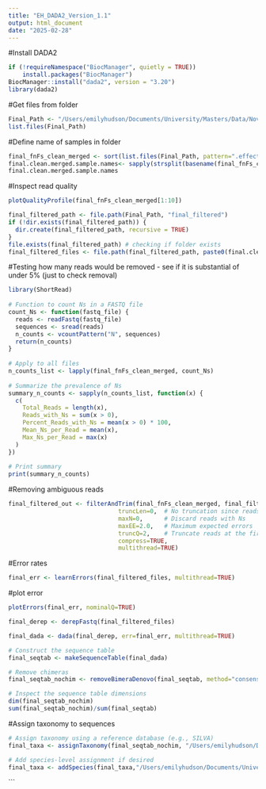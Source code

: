 ```yaml
---
title: "EH_DADA2_Version_1.1"
output: html_document
date: "2025-02-28"
---
```


#Install DADA2
```r
if (!requireNamespace("BiocManager", quietly = TRUE))
    install.packages("BiocManager")
BiocManager::install("dada2", version = "3.20")
library(dada2)
```

#Get files from folder 
```r
Final_Path <- "/Users/emilyhudson/Documents/University/Masters/Data/Novogene_Organisms/Organisms_Reads/Unzipped_Clean_Organisms"
list.files(Final_Path)
```
#Define name of samples in folder
```r
final_fnFs_clean_merged <- sort(list.files(Final_Path, pattern=".effective.fastq", full.names = TRUE))
final.clean.merged.sample.names<- sapply(strsplit(basename(final_fnFs_clean_merged), "_"), `[`, 1)
final.clean.merged.sample.names
```
#Inspect read quality 
```r
plotQualityProfile(final_fnFs_clean_merged[1:10])
```
```r
final_filtered_path <- file.path(Final_Path, "final_filtered")
if (!dir.exists(final_filtered_path)) {
  dir.create(final_filtered_path, recursive = TRUE)
}
file.exists(final_filtered_path) # checking if folder exists
final_filtered_files <- file.path(final_filtered_path, paste0(final.clean.merged.sample.names, "_filtered.fastq.gz"))
```

#Testing how many reads would be removed - see if it is substantial of under 5% (just to check removal)
```r
 
library(ShortRead)
 
# Function to count Ns in a FASTQ file
count_Ns <- function(fastq_file) {
  reads <- readFastq(fastq_file)
  sequences <- sread(reads)
  n_counts <- vcountPattern("N", sequences)
  return(n_counts)
}
 
# Apply to all files
n_counts_list <- lapply(final_fnFs_clean_merged, count_Ns)
 
# Summarize the prevalence of Ns
summary_n_counts <- sapply(n_counts_list, function(x) {
  c(
    Total_Reads = length(x),
    Reads_with_Ns = sum(x > 0),
    Percent_Reads_with_Ns = mean(x > 0) * 100,
    Mean_Ns_per_Read = mean(x),
    Max_Ns_per_Read = max(x)
  )
})
 
# Print summary
print(summary_n_counts)
```




#Removing ambiguous reads 
```r
final_filtered_out <- filterAndTrim(final_fnFs_clean_merged, final_filtered_files,
                               truncLen=0,  # No truncation since reads are already merged
                               maxN=0,      # Discard reads with Ns
                               maxEE=2.0,   # Maximum expected errors
                               truncQ=2,    # Truncate reads at the first instance of a quality score less than or equal to 2
                               compress=TRUE,
                               multithread=TRUE) 
```


#Error rates 
```r
final_err <- learnErrors(final_filtered_files, multithread=TRUE)
```
#plot error 
```r
plotErrors(final_err, nominalQ=TRUE)
```

```r
final_derep <- derepFastq(final_filtered_files)
```
```r
final_dada <- dada(final_derep, err=final_err, multithread=TRUE)
```

```r
# Construct the sequence table
final_seqtab <- makeSequenceTable(final_dada)
```

```r
# Remove chimeras
final_seqtab_nochim <- removeBimeraDenovo(final_seqtab, method="consensus", multithread=TRUE)
```

```r
# Inspect the sequence table dimensions
dim(final_seqtab_nochim)
sum(final_seqtab_nochim)/sum(final_seqtab)
```


#Assign taxonomy to sequences 
```r

# Assign taxonomy using a reference database (e.g., SILVA)
final_taxa <- assignTaxonomy(final_seqtab_nochim, "/Users/emilyhudson/Documents/University/Masters/Data/Novogene_Organisms/Organisms_Reads/Unzipped_Clean_Organisms/taxonomy/silva_nr99_v138.2_toSpecies_trainset.fa.gz", multithread=TRUE)

```

```r
# Add species-level assignment if desired
final_taxa <- addSpecies(final_taxa,"/Users/emilyhudson/Documents/University/Masters/Data/Novogene_Organisms/Organisms_Reads/Unzipped_Clean_Organisms/taxonomy/silva_v138.2_assignSpecies.fa.gz")


```
``` 




